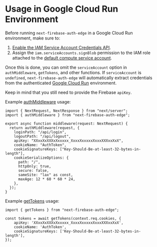 # Usage in Google Cloud Run Environment

Before running `next-firebase-auth-edge` in a Google Cloud Run environment, make sure to:

1. [Enable the IAM Service Account Credentials API](https://console.cloud.google.com/apis/api/iamcredentials.googleapis.com).
2. Assign the `iam.serviceAccounts.signBlob` permission to the IAM role attached to the [default compute service account](https://console.cloud.google.com/iam-admin/iam).

Once this is done, you can omit the `serviceAccount` option in `authMiddleware`, `getTokens`, and other functions. If `serviceAccount` is `undefined`, `next-firebase-auth-edge` will automatically extract credentials from the authenticated [Google Cloud Run](https://cloud.google.com/run) environment.

Keep in mind that you still need to provide the Firebase `apiKey`.

Example [authMiddleware](/docs/usage/middleware) usage:

```tsx filename="middleware.ts"
import { NextRequest, NextResponse } from "next/server";
import { authMiddleware } from "next-firebase-auth-edge";

export async function middleware(request: NextRequest) {
  return authMiddleware(request, {
    loginPath: "/api/login",
    logoutPath: "/api/logout",
    apiKey: "XXxxXxXXXxXxxxxx_XxxxXxxxxxXxxxXXXxxXxX",
    cookieName: "AuthToken",
    cookieSignatureKeys: ["Key-Should-Be-at-least-32-bytes-in-length"],
    cookieSerializeOptions: {
      path: "/",
      httpOnly: true,
      secure: false,
      sameSite: "lax" as const,
      maxAge: 12 * 60 * 60 * 24,
    },
  });
}
```

Example [getTokens](/docs/usage/server-components) usage:

```tsx
import { getTokens } from "next-firebase-auth-edge";

const tokens = await getTokens(context.req.cookies, {
    apiKey: 'XXxxXxXXXxXxxxxx_XxxxXxxxxxXxxxXXXxxXxX',
    cookieName: 'AuthToken',
    cookieSignatureKeys: ['Key-Should-Be-at-least-32-bytes-in-length'],
});
```
